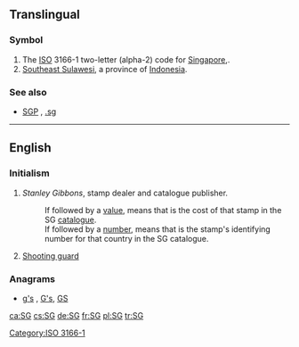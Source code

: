 {{also|sg|Sg|.sg|sg.|Sg.|სგ}}
==Translingual==

===Symbol===
{{head|mul|symbol}}
# The [[ISO]] 3166-1 two-letter (alpha-2) code for [[Singapore]],.
# [[Southeast Sulawesi]], a province of [[Indonesia]].

===See also===
* {{sense|ISO 3166-1}} [[SGP]] {{gloss|alpha-3}} , [[.sg]]

[[Category:ISO 3166-1]]

----

==English==

===Initialism===
{{rfc-header|Initialism}}
{{head|en|initialism}}

# {{lb|en|philately}} ''Stanley Gibbons'', stamp dealer and catalogue publisher.
#: If followed by a [[value]], means that is the cost of that stamp in the SG [[catalogue]].
#: If followed by a [[number]], means that is the stamp's identifying number for that country in the SG catalogue.
# {{lb|en|basketball}} [[shooting guard|Shooting guard]]

===Anagrams===
* [[g's#English|g's]] , [[G's#English|G's]], [[GS#English|GS]]

[[ca:SG]]
[[cs:SG]]
[[de:SG]]
[[fr:SG]]
[[pl:SG]]
[[tr:SG]]